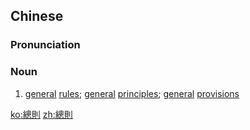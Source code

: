 {{also|总则}}
==Chinese==
{{zh-forms|s=总则}}

===Pronunciation===
{{zh-pron
|m=zǒngzé
|c=zung2 zak1
|mn=qz:chóng-chak/xm,zz:chóng-chek
|cat=noun
}}

===Noun===
{{zh-noun}}

# [[general]] [[rule]]s; [[general]] [[principle]]s; [[general]] [[provision]]s

[[ko:總則]]
[[zh:總則]]